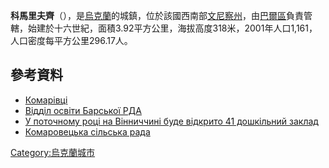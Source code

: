 {{coord|49|8|13|N|27|38|4|E|scale:30000|display=title}}

'''科馬里夫齊'''（{{lang-uk|Комарівці}}），是[[烏克蘭|烏克蘭]]的城鎮，位於該國西南部[[文尼察州|文尼察州]]，由[[巴爾區|巴爾區]]負責管轄，始建於十六世紀，面積3.92平方公里，海拔高度318米，2001年人口1,161，人口密度每平方公里296.17人。

==參考資料==
* [http://w1.c1.rada.gov.ua/pls/z7503/A005?rdat1=31.03.2014&rf7571=1387 Комарівці] {{Wayback|url=http://w1.c1.rada.gov.ua/pls/z7503/A005?rdat1=31.03.2014&rf7571=1387 |date=20200926141151 }}
* [http://barosvita.at.ua/index/zagalna_serednja_osvita/0-4 Відділ освіти Барської РДА] {{Wayback|url=http://barosvita.at.ua/index/zagalna_serednja_osvita/0-4 |date=20161212005446 }}
* [https://web.archive.org/web/20150924020946/http://www.gaysin-rda.gov.ua/component/content/article/2-2013-02-28-13-20-27/943-2013-09-04-12-23-20.html У поточному році на Вінниччині буде відкрито 41 дошкільний заклад]
* [http://www.cvk.gov.ua/pls/vm2010/WM02815?PID112=61&PID102=6482&PF7691=6482&rej=0&pt00_t001f01=800&pxto=0 Комаровецька сільська рада] {{Wayback|url=http://www.cvk.gov.ua/pls/vm2010/WM02815?PID112=61&PID102=6482&PF7691=6482&rej=0&pt00_t001f01=800&pxto=0 |date=20160304210942 }}

{{Ukraine-geo-stub}}
[[Category:烏克蘭城市|Category:烏克蘭城市]]